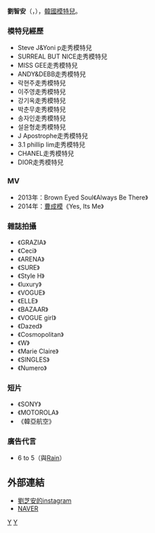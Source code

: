 {{藝人
|姓名 = 劉智安
|類型 = 模特兒
|圖片 = 
|圖片尺寸 = 
|圖片簡介 = 
|本名 = 
|外文名 = 유지안
|外文 = ko
|羅馬拼音 =  Yoo Ji Ann
|英文名 =
|暱稱 =
|其他藝名 = 
|國籍 = {{KOR}}
|出生日期 = {{Birth date and age|1988|9|23}}|出生地點 = {{KOR}}
|宗教信仰 = 
|語言 = [[韓語|韓語]]
|職業 = [[演員|演員]]
|教育程度 = 
|配偶  =
|出道作 = 
|出道日期 = 2010年
|代表作 = 
|活躍年代 =
|唱片公司 = 
|經紀公司 = Esteemmodels
|相關團體 = 
|網站 = 
}}

'''劉智安'''（{{lang-ko|'''유지안'''}}，{{bd|1988年|9月23日}}），[[韓國|韓國]][[模特兒|模特兒]]。

=== 模特兒經歷 ===
*Steve J&Yoni p走秀模特兒
*SURREAL BUT NICE走秀模特兒
*MISS GEE走秀模特兒
*ANDY&DEBB走秀模特兒
*락현주走秀模特兒
*이주영走秀模特兒
*강기옥走秀模特兒
*박춘무走秀模特兒
*송자인走秀模特兒
*설윤형走秀模特兒
*J Apostrophe走秀模特兒
*3.1 phillip lim走秀模特兒
*CHANEL走秀模特兒
*DIOR走秀模特兒
=== MV ===
*2013年：Brown Eyed Soul《Always Be There》
*2014年：[[曹成模|曹成模]]《Yes, Its Me》
=== 雜誌拍攝 ===
*《GRAZIA》
*《Ceci》
*《ARENA》
*《SURE》
*《Style H》
*《luxury》
*《VOGUE》
*《ELLE》
*《BAZAAR》
*《VOGUE girl》
*《Dazed》
*《Cosmopolitan》
*《W》
*《Marie Claire》
*《SINGLES》
*《Numero》
=== 短片 ===
*《SONY》
*《MOTOROLA》
*《韓亞航空》
=== 廣告代言 ===
*6 to 5（與[[Rain|Rain]]）
== 外部連結 ==
*[http://instagram.com/yoogian 劉芝安的instagram]{{Wayback|url=http://instagram.com/yoogian |date=20140326234416 }}{{ko}}
*[http://search.naver.com/search.naver?sm=tab_hty.top&where=nexearch&ie=utf8&query=%EC%9C%A0%EC%A7%80%EC%95%88&x=32&y=6 NAVER]{{ko}}


[[Category:韩国女性模特儿|Y]]
[[Category:劉姓|Y]]